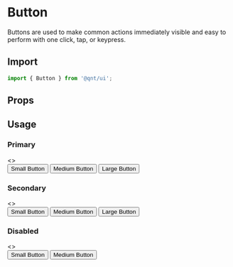 
<Meta title="Components/Button" />

<Story name="Import" />

# Button

Buttons are used to make common actions immediately visible and easy to perform with one click, tap, or keypress.

## Import

```jsx
import { Button } from '@qnt/ui';
```

<Story name="Props" />

## Props

<Props of={Button} />

<Story name="Usage" />

## Usage

### Primary

<Preview withToolbar>
  <Story name="1. Primary">
    <>
      <section>
        <Button variant="primary" size="small">Small Button</Button>
        <Button variant="primary">Medium Button</Button>
        <Button variant="primary" size="large">Large Button</Button>
      </section>
    </>
  </Story>
</Preview>

### Secondary

<Preview withToolbar>
  <Story name="2. Secondary">
    <>
      <section>
        <Button variant="secondary" size="small">Small Button</Button>
        <Button variant="secondary">Medium Button</Button>
        <Button variant="secondary" size="large">Large Button</Button>
      </section>
    </>
  </Story>
</Preview>

### Disabled

<Preview withToolbar>
  <Story name="3. Disabled">
    <>
      <section>
        <Button variant="primary" isDisabled>Small Button</Button>
        <Button variant="secondary" isDisabled>Medium Button</Button>
      </section>
    </>
  </Story>
</Preview>
